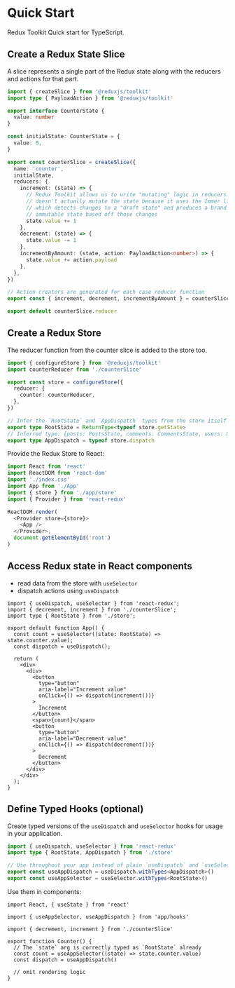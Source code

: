 # Quick Start

Redux Toolkit Quick start for TypeScript.

## Create a Redux State Slice

A slice represents a single part of the Redux state along with the reducers and actions for that part.

```ts filename="counterSlice.ts"
import { createSlice } from '@reduxjs/toolkit'
import type { PayloadAction } from '@reduxjs/toolkit'

export interface CounterState {
  value: number
}

const initialState: CounterState = {
  value: 0,
}

export const counterSlice = createSlice({
  name: 'counter',
  initialState,
  reducers: {
    increment: (state) => {
      // Redux Toolkit allows us to write "mutating" logic in reducers. It
      // doesn't actually mutate the state because it uses the Immer library,
      // which detects changes to a "draft state" and produces a brand new
      // immutable state based off those changes
      state.value += 1
    },
    decrement: (state) => {
      state.value -= 1
    },
    incrementByAmount: (state, action: PayloadAction<number>) => {
      state.value += action.payload
    },
  },
})

// Action creators are generated for each case reducer function
export const { increment, decrement, incrementByAmount } = counterSlice.actions

export default counterSlice.reducer
```


## Create a Redux Store

The reducer function from the counter slice is added to the store too.

```ts filename="store.ts"
import { configureStore } from '@reduxjs/toolkit'
import counterReducer from './counterSlice'

export const store = configureStore({
  reducer: {
    counter: counterReducer,
  },
})

// Infer the `RootState` and `AppDispatch` types from the store itself
export type RootState = ReturnType<typeof store.getState>
// Inferred type: {posts: PostsState, comments: CommentsState, users: UsersState}
export type AppDispatch = typeof store.dispatch
```

Provide the Redux Store to React:
```ts filename="index.tsx"
import React from 'react'
import ReactDOM from 'react-dom'
import './index.css'
import App from './App'
import { store } from './app/store'
import { Provider } from 'react-redux'

ReactDOM.render(
  <Provider store={store}>
    <App />
  </Provider>,
  document.getElementById('root')
)
```


## Access Redux state in React components

- read data from the store with `useSelector`
- dispatch actions using `useDispatch`

```tsx filename="App.tsx"
import { useDispatch, useSelector } from 'react-redux';
import { decrement, increment } from './counterSlice';
import type { RootState } from './store';

export default function App() {
  const count = useSelector((state: RootState) => state.counter.value);
  const dispatch = useDispatch();

  return (
    <div>
      <div>
        <button
          type="button"
          aria-label="Increment value"
          onClick={() => dispatch(increment())}
        >
          Increment
        </button>
        <span>{count}</span>
        <button
          type="button"
          aria-label="Decrement value"
          onClick={() => dispatch(decrement())}
        >
          Decrement
        </button>
      </div>
    </div>
  );
}
```


## Define Typed Hooks (optional)

Create typed versions of the `useDispatch` and `useSelector` hooks for usage in your application.

```ts filename="hooks.ts"
import { useDispatch, useSelector } from 'react-redux'
import type { RootState, AppDispatch } from './store'

// Use throughout your app instead of plain `useDispatch` and `useSelector`
export const useAppDispatch = useDispatch.withTypes<AppDispatch>()
export const useAppSelector = useSelector.withTypes<RootState>()
```

Use them in components:
```tsx
import React, { useState } from 'react'

import { useAppSelector, useAppDispatch } from 'app/hooks'

import { decrement, increment } from './counterSlice'

export function Counter() {
  // The `state` arg is correctly typed as `RootState` already
  const count = useAppSelector((state) => state.counter.value)
  const dispatch = useAppDispatch()

  // omit rendering logic
}
```
